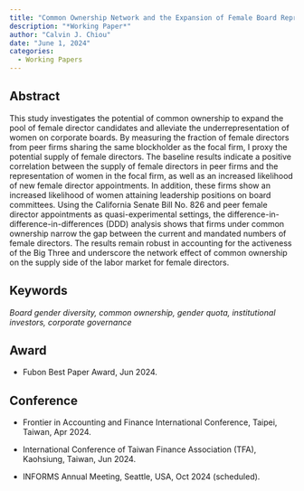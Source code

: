 ```yaml
---
title: "Common Ownership Network and the Expansion of Female Board Representation"
description: "*Working Paper*"
author: "Calvin J. Chiou"
date: "June 1, 2024"
categories:
  - Working Papers
---
```


## Abstract

This study investigates the potential of common ownership to expand the pool of female director candidates and alleviate the underrepresentation of women on corporate boards. By measuring the fraction of female directors from peer firms sharing the same blockholder as the focal firm, I proxy the potential supply of female directors. The baseline results indicate a positive correlation between the supply of female directors in peer firms and the representation of women in the focal firm, as well as an increased likelihood of new female director appointments. In addition, these firms show an increased likelihood of women attaining leadership positions on board committees. Using the California Senate Bill No. 826 and peer female director appointments as quasi-experimental settings, the difference-in-difference-in-differences (DDD) analysis shows that firms under common ownership narrow the gap between the current and mandated numbers of female directors. The results remain robust in accounting for the activeness of the Big Three and underscore the network effect of common ownership on the supply side of the labor market for female directors.

## Keywords

*Board gender diversity, common ownership, gender quota, institutional investors, corporate governance*

## Award

-   Fubon Best Paper Award, Jun 2024.

## Conference

-   Frontier in Accounting and Finance International Conference, Taipei, Taiwan, Apr 2024.

-   International Conference of Taiwan Finance Association (TFA), Kaohsiung, Taiwan, Jun 2024.

-   INFORMS Annual Meeting, Seattle, USA, Oct 2024 (scheduled).
